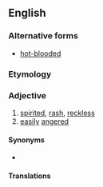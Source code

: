 {{also|hot-blooded}}
==English==

===Alternative forms===
* [[hot-blooded]]

===Etymology===
{{compound|en|hot|blooded}}

===Adjective===
{{en-adj}}

# [[spirited]], [[rash]], [[reckless]]
# [[easily]] [[angered]]

====Synonyms====
* {{l|en|hot-tempered}}

====Translations====
{{trans-see|hot-blooded}}